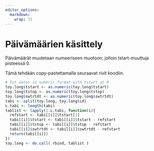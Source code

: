 ```yaml
---
editor_options: 
  markdown: 
    wrap: 72
---
```



# Päivämäärien käsittely

Päivämäärät muutetaan numeeriseen muotoon, jolloin tstart-muuttuja pisteessä 0.

Tämä tehdään copy-pastettamalla seuraavat rivit koodiin.

```r

# Put dates in numeric format with tstart at 0
toy.long$tstart <- as.numeric(toy.long$tstart)
toy.long$tstop <- as.numeric(toy.long$tstop)
toy.long$swtrtdt <- as.numeric(toy.long$swtrtdt)
tabi <- split(toy.long, toy.long$id)
L.tabi <- length(tabi)
tablist <- lapply(1:L.tabi, function(i){
  refstart <- tabi[[i]]$tstart[1]
  tabi[[i]]$tstart <- tabi[[i]]$tstart - refstart
  tabi[[i]]$tstop <- tabi[[i]]$tstop - refstart
  tabi[[i]]$swtrtdt <- tabi[[i]]$swtrtdt - refstart
  return(tabi[[i]])
})
toy.long <- do.call( rbind, tablist )

```


